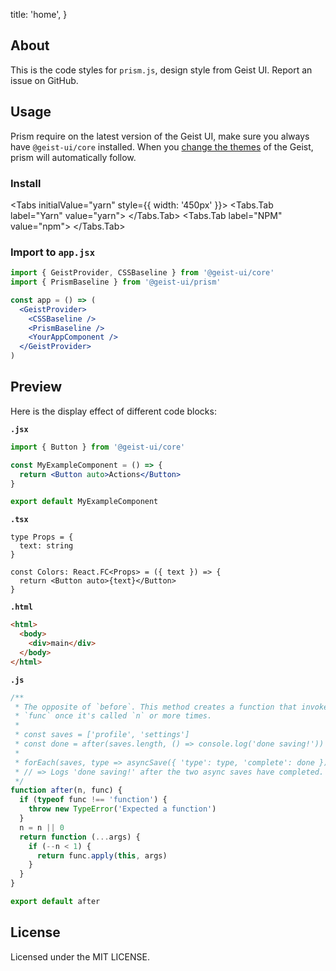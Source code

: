 
  title: 'home',
}

## About

This is the code styles for `prism.js`, design style from Geist UI.
Report an issue on <Link target="_blank" color href="https://github.com/geist-org/prism">GitHub</Link>.

<Spacer y={2} />

## Usage

Prism require on the latest version of the Geist UI, make sure you always have `@geist-ui/core` installed. When you [change the themes](https://geist-ui.dev/en-us/guide/themes) of the Geist, prism will automatically follow.

### Install

<Tabs initialValue="yarn" style={{ width: '450px' }}>
  <Tabs.Tab label="Yarn" value="yarn">
    <Snippet text="yarn add @geist-ui/core @geist-ui/prism" />
  </Tabs.Tab>
  <Tabs.Tab label="NPM" value="npm">
    <Snippet text="npm install @geist-ui/core @geist-ui/prism" />
  </Tabs.Tab>
</Tabs>

<Spacer h={2} />

### Import to `app.jsx`

```jsx
import { GeistProvider, CSSBaseline } from '@geist-ui/core'
import { PrismBaseline } from '@geist-ui/prism'

const app = () => (
  <GeistProvider>
    <CSSBaseline />
    <PrismBaseline />
    <YourAppComponent />
  </GeistProvider>
)
```

<Spacer y={2} />

## Preview

Here is the display effect of different code blocks:

**`.jsx`**

```jsx
import { Button } from '@geist-ui/core'

const MyExampleComponent = () => {
  return <Button auto>Actions</Button>
}

export default MyExampleComponent
```

<Spacer y={2} />

**`.tsx`**

```tsx
type Props = {
  text: string
}

const Colors: React.FC<Props> = ({ text }) => {
  return <Button auto>{text}</Button>
}
```

<Spacer y={2} />

**`.html`**

```html
<html>
  <body>
    <div>main</div>
  </body>
</html>
```

<Spacer y={2} />

**`.js`**

```js
/**
 * The opposite of `before`. This method creates a function that invokes
 * `func` once it's called `n` or more times.
 *
 * const saves = ['profile', 'settings']
 * const done = after(saves.length, () => console.log('done saving!'))
 *
 * forEach(saves, type => asyncSave({ 'type': type, 'complete': done }))
 * // => Logs 'done saving!' after the two async saves have completed.
 */
function after(n, func) {
  if (typeof func !== 'function') {
    throw new TypeError('Expected a function')
  }
  n = n || 0
  return function (...args) {
    if (--n < 1) {
      return func.apply(this, args)
    }
  }
}

export default after
```

<Spacer y={3} />

## License

Licensed under the <Link target="_blank" href="https://github.com/geist-org/react-prism/blob/master/LICENSE">MIT LICENSE</Link>.

